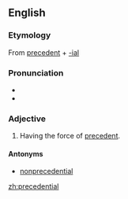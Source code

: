==English==

===Etymology===

From [[precedent]] + [[-ial]]

===Pronunciation===

*{{IPA|ˌprɛsəˈdɛntʃəl}}
*{{rhymes|ɛntʃəl}}

===Adjective===
{{en-adj|-}}

# {{law}} Having the force of [[precedent]].

====Antonyms====
*[[nonprecedential]]

[[zh:precedential]]
